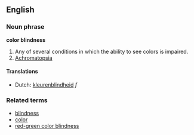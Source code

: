 ==English==

===Noun phrase===
'''color blindness'''

# Any of several conditions in which the ability to see colors is impaired.
# [[achromatopsia|Achromatopsia]]

====Translations====
*Dutch: [[kleurenblindheid]] ''f''

===Related terms===
*[[blindness]]
*[[color]]
*[[red-green color blindness]]